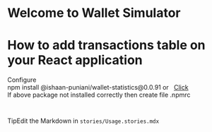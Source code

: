 
<Meta title="Example/Usage" />

<style>
  {`
    .subheading {
      --mediumdark: '#999999';
      font-weight: 900;
      font-size: 13px;
      color: #999;
      letter-spacing: 6px;
      line-height: 24px;
      text-transform: uppercase;
      margin-bottom: 12px;
      margin-top: 40px;
    }
  
    .tip {
      display: inline-block;
      border-radius: 1em;
      font-size: 11px;
      line-height: 12px;
      font-weight: 700;
      background: #E7FDD8;
      color: #66BF3C;
      padding: 4px 12px;
      margin-right: 10px;
      vertical-align: top;
    }

    .tip-wrapper {
      font-size: 13px;
      line-height: 20px;
      margin-top: 40px;
      margin-bottom: 40px;
    }

    .tip-wrapper code {
      font-size: 12px;
      display: inline-block;
    }
  `}
</style>

# Welcome to Wallet Simulator

# How to add transactions table on your React application

<div className="subheading">Configure</div>
<div>
  npm install @ishaan-puniani/wallet-statistics@0.0.91 or &nbsp;
  <a href="https://github.com/ishaan-puniani/wallet-statistics/pkgs/npm/wallet-statistics">
    Click
  </a>
</div>

<div>If above package not installed correctly then create file .npmrc</div>
<div>
  <code>
    <Usage />
  </code>
</div>
<div className="tip-wrapper">
  <span className="tip">Tip</span>Edit the Markdown in
  <code>stories/Usage.stories.mdx</code>
</div>
